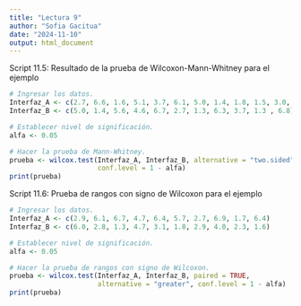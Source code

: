 ---
title: "Lectura 9"
author: "Sofia Gacitua"
date: "2024-11-10"
output: html_document
---

Script 11.5: Resultado de la prueba de Wilcoxon-Mann-Whitney para el ejemplo

```{r}
# Ingresar los datos.
Interfaz_A <- c(2.7, 6.6, 1.6, 5.1, 3.7, 6.1, 5.0, 1.4, 1.8, 1.5, 3.0, 5.3)
Interfaz_B <- c(5.0, 1.4, 5.6, 4.6, 6.7, 2.7, 1.3, 6.3, 3.7, 1.3 , 6.8)

# Establecer nivel de significación.
alfa <- 0.05

# Hacer la prueba de Mann-Whitney.
prueba <- wilcox.test(Interfaz_A, Interfaz_B, alternative = "two.sided",
                      conf.level = 1 - alfa)
print(prueba)
```

Script 11.6: Prueba de rangos con signo de Wilcoxon para el ejemplo

```{r}
# Ingresar los datos.
Interfaz_A <- c(2.9, 6.1, 6.7, 4.7, 6.4, 5.7, 2.7, 6.9, 1.7, 6.4)
Interfaz_B <- c(6.0, 2.8, 1.3, 4.7, 3.1, 1.8, 2.9, 4.0, 2.3, 1.6)

# Establecer nivel de significación.
alfa <- 0.05

# Hacer la prueba de rangos con signo de Wilcoxon.
prueba <- wilcox.test(Interfaz_A, Interfaz_B, paired = TRUE,
                      alternative = "greater", conf.level = 1 - alfa)
print(prueba)
```
